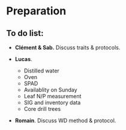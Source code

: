 # Preparation {.unnumbered}

## To do list:

-   **Clément & Sab.** Discuss traits & protocols.

-   **Lucas**.

    -   Distilled water
    -   Oven
    -   SPAD
    -   Availablity on Sunday
    -   Leaf N/P measurement
    -   SIG and inventory data
    -   Core drill trees

-   **Romain**. Discuss WD method & protocol.
